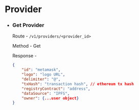 # Provider

- ### Get Provider
    
    Route - `/v1/providers/<provider_id>`
    
    Method - Get
    
    Response -
    
    ```json
    {
    	"id": "metamask",
    	"logo": "logo URL",
    	"delimiter": "@",
    	"txHash": "transaction hash", // ethereum tx hash
    	"registryContract": "address",
    	"dataSource": "IPFS",
    	"owner": {...user object}
    }
    ```